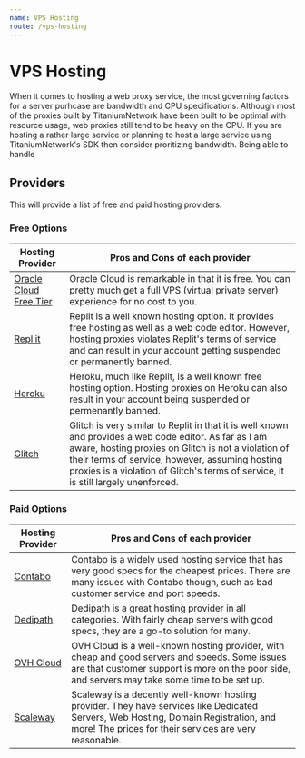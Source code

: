 ```yaml
---
name: VPS Hosting
route: /vps-hosting
---
```


# VPS Hosting
When it comes to hosting a web proxy service, the most governing factors for a server purhcase are bandwidth and CPU specifications.
Although most of the proxies built by TitaniumNetwork have been built to be optimal with resource usage, web proxies still tend to be heavy on the CPU.
If you are hosting a rather large service or planning to host a large service using TitaniumNetwork's SDK then consider proritizing bandwidth. Being able to handle

## Providers
This will provide a list of free and paid hosting providers. 

### Free Options
| Hosting Provider | Pros and Cons of each provider |
| ---------------- | ------------------------------ |
| [Oracle Cloud Free Tier](https://www.oracle.com/cloud/free) | Oracle Cloud is remarkable in that it is free. You can pretty much get a full VPS (virtual private server) experience for no cost to you. |
| [Repl.it](https://repl.it) | Replit is a well known hosting option. It provides free hosting as well as a web code editor. However, hosting proxies violates Replit's terms of service and can result in your account getting suspended or permanently banned. |
| [Heroku](https://heroku.com) | Heroku, much like Replit, is a well known free hosting option. Hosting proxies on Heroku can also result in your account being suspended or permenantly banned. |
| [Glitch](https://glitch.com) | Glitch is very similar to Replit in that it is well known and provides a web code editor. As far as I am aware, hosting proxies on Glitch is not a violation of their terms of service, however, assuming hosting proxies is a violation of Glitch's terms of service, it is still largely unenforced. |

### Paid Options
| Hosting Provider | Pros and Cons of each provider |
| ---------------- | ------------------------------ |
| [Contabo](https://contabo.com) | Contabo is a widely used hosting service that has very good specs for the cheapest prices. There are many issues with Contabo though, such as bad customer service and port speeds. |
| [Dedipath](https://dedipath.com) | Dedipath is a great hosting provider in all categories. With fairly cheap servers with good specs, they are a go-to solution for many. |
| [OVH Cloud](https://ovhcloud.com) | OVH Cloud is a well-known hosting provider, with cheap and good servers and speeds. Some issues are that customer support is more on the poor side, and servers may take some time to be set up. |
| [Scaleway](https://scaleway.com) | Scaleway is a decently well-known hosting provider. They have services like Dedicated Servers, Web Hosting, Domain Registration, and more! The prices for their services are very reasonable. |